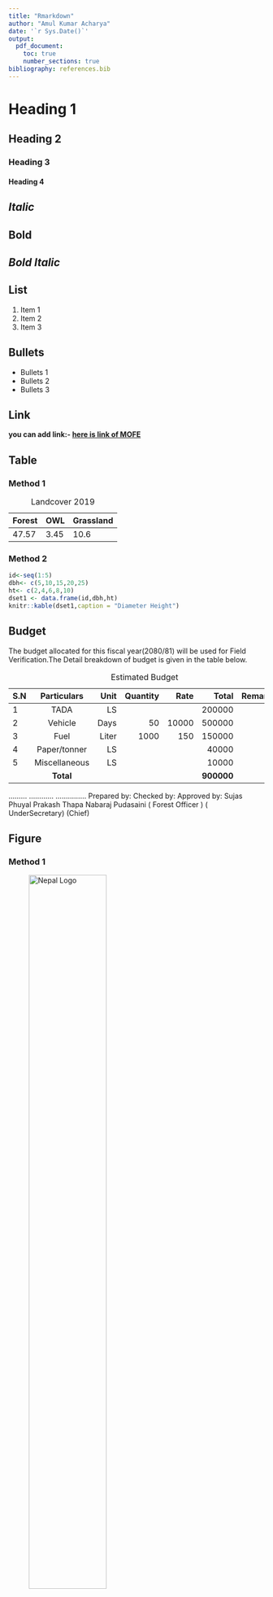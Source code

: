 ```yaml
---
title: "Rmarkdown"
author: "Amul Kumar Acharya"
date: '`r Sys.Date()`'
output: 
  pdf_document: 
    toc: true
    number_sections: true
bibliography: references.bib
---
```


\listoftables
\listoffigures

# Heading 1

## Heading 2

### Heading 3

#### Heading 4

## *Italic*

## **Bold**

## ***Bold Italic***

## List

1.  Item 1
2.  Item 2
3.  Item 3

## Bullets

-   Bullets 1
-   Bullets 2
-   Bullets 3

## Link

**you can add link:- [here is link of MOFE](https://www.mofe.gov.np)**

## Table

### Method 1

| Forest | OWL  | Grassland |
|--------|------|-----------|
| 47.57  | 3.45 | 10.6      |

: Landcover 2019




### Method 2

```r
id<-seq(1:5)
dbh<- c(5,10,15,20,25)
ht<- c(2,4,6,8,10)
dset1 <- data.frame(id,dbh,ht)
knitr::kable(dset1,caption = "Diameter Height")
```

## Budget

The budget allocated for this fiscal year(2080/81) will be used for Field Verification.The Detail breakdown of budget is given in the table below.


| S.N |         Particulars  |  Unit | Quantity | Rate    |  Total | Remarks |
|:---|:---------------------:|------:|---------:|--------:|-------:|--------:|
| 1   | TADA                 |  LS   |          |         | 200000 |         |
| 2   | Vehicle              |  Days |     50   | 10000   | 500000 |         |
| 3   | Fuel                 | Liter |    1000  | 150     | 150000 |         |
| 4   | Paper/tonner         | LS    |          |         | 40000  |         |
| 5   | Miscellaneous        | LS    |          |         | 10000  |         |
|     |   **Total**          |       |          |         | **900000**|      |

: Estimated Budget

.........\hspace{50mm} ............\hspace{50mm} ............... \newline 
Prepared by:\hspace{45mm} Checked by:\hspace{50mm} Approved by: \newline 
Sujas Phuyal \hspace{45mm} Prakash Thapa \hspace{45mm} Nabaraj Pudasaini 
\newline ( Forest Officer )\hspace{40mm} ( UnderSecretary)\hspace{50mm} (Chief)







## Figure

### Method 1

![Nepal Logo](logo.jpg){width="60%"}

### Method 2

```r
dbh<- c(5,10,15,20,25)
ht<- c(2,4,6,8,10)
plot(dbh,ht,pch=1,cex=1.5,col="blue")

```

## Formula latex

Basic: $2x + 4y - 3z / 12 * 43.8$

Exponents: $3^{2x}$

Subscripts: $Y_{i}$

Summation: $\sum_{i=1}^{10} x_i$

Integral: $\int_{1}^{10} x dx$

Fractions: $\frac{3x-9}{2}$

Hat: $\hat{x}$

Bar: $\bar{x}$

Square root: $\sqrt{b^2-4ac}$

Some greek: $\alpha$

$\beta$

$\chi$

$\delta$

$\epsilon$

$\lambda$

$\mu$

$\pi$

$\rho$

$\sigma$

$\theta$

$\infty$

## Citation

This is the citation of paper[@acharya2016].

\newpage 


References









